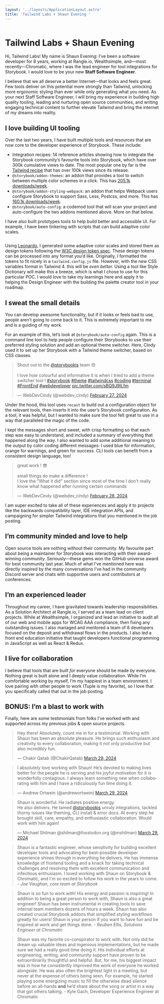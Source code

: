 ```yaml
---
layout: '../layouts/ApplicationLayout.astro'
title: 'Tailwind Labs + Shaun Evening '
---
```



<Image src={Headshot} alt="" class="w-48 rounded-full mx-auto"/>

# Tailwind Labs + Shaun Evening

Hi, Tailwind Labs! My name is Shaun Evening: I’ve been a software developer for 8 years, working at Rangle.io, Wealthsimple, and—most recently—Chromatic, where I was the lead engineer for tool integrations for Storybook. I would love to be your new **Staff Software Engineer**.

I believe that we all deserve a better Internet—that looks and feels great. Few tools deliver on this potential more strongly than Tailwind, unlocking more ergonomic styling than ever while only generating what you need. As your next Staff Software Engineer, I will bring my experience in building high quality tooling, leading and nurturing open source communities, and writing engaging technical content to further elevate Tailwind and bring the internet of my dreams into reality.

## I love building UI tooling

Over the last two years, I have built multiple tools and resources that are now core to the developer experience of Storybook. These include:

- Integration recipes: 14 reference articles showing how to integrate the Storybook community’s favourite tools into Storybook, which have over 300k cumulative views to date. The most popular one by far is the [Tailwind recipe](https://storybook.js.org/recipes/tailwindcss/) that has over 100k views since its release.
- `@storybook/addon-themes`: an addon that provides a tool to switch between multiple color schemes in a click. This has [205.1k downloads/week](https://storybook.js.org/addons/@storybook/addon-themes/).
- `@storybook/addon-styling-webpack`: an addon that helps Webpack users configure Storybook to support Sass, Less, Postcss, and more. This has [160.1k downloads/week](https://storybook.js.org/addons/@storybook/addon-styling-webpack/).
- `@storybook/auto-config`: a codemod tool that will scan your project and auto-configure the two addons mentioned above. More on that below.

I have also built prototypes tools to help build better and accessible UI. For example, I have been tinkering with scripts that can build adaptive color scales. 

<Image src={AdaptiveColors} alt="" class="rounded-sm mx-auto"/>

Using [Leonardo](https://leonardocolor.io/theme.html#), I generated some adaptive color scales and stored them as design tokens following the [W3C design token spec](https://design-tokens.github.io/community-group/format/). These design tokens can be processed into any format you’d like. Originally, I formatted the tokens to fit nicely in a `tailwind.config.js` file. However, with the new CSS variables format in Tailwind 4. this will be *even better.* Using a tool like Style Dictionary will make this a breeze, which is what I chose to use for this particular POC. I would love to take my learnings here and apply it to helping the Design Engineer with the building the palette creator tool in your roadmap.

## I sweat the small details

You can develop awesome functionality, but if it looks or feels bad to use, people aren’t going to come back to it. This is extremely important to me and is a guiding of my work.

For an example of this, let’s look at `@storybook/auto-config` again. This is a command line tool to help people configure their Storybooks to use their preferred styling solution and add an optional theme switcher. Here, Cindy used it to set up her Storybook with a Tailwind theme switcher, based on CSS classes.

<blockquote class="twitter-tweet align-center"><p lang="en" dir="ltr">Shout out to the <a href="https://twitter.com/storybookjs?ref_src=twsrc%5Etfw">@storybookjs</a> team 😍<br/><br/>I love how colourful and informative it is when I tried to add a theme switcher tool ! <a href="https://twitter.com/hashtag/storybook?src=hash&amp;ref_src=twsrc%5Etfw">#storybook</a> <a href="https://twitter.com/hashtag/theme?src=hash&amp;ref_src=twsrc%5Etfw">#theme</a> <a href="https://twitter.com/hashtag/tailwindcss?src=hash&amp;ref_src=twsrc%5Etfw">#tailwindcss</a> <a href="https://twitter.com/hashtag/coding?src=hash&amp;ref_src=twsrc%5Etfw">#coding</a> <a href="https://twitter.com/hashtag/terminal?src=hash&amp;ref_src=twsrc%5Etfw">#terminal</a> <a href="https://twitter.com/hashtag/FrontEnd?src=hash&amp;ref_src=twsrc%5Etfw">#FrontEnd</a> <a href="https://twitter.com/hashtag/webdeveloper?src=hash&amp;ref_src=twsrc%5Etfw">#webdeveloper</a> <a href="https://t.co/sBQ9J9ILfm">pic.twitter.com/sBQ9J9ILfm</a></p>&mdash; WebDevCindy (@webdev_cindy) <a href="https://twitter.com/webdev_cindy/status/1762622200350220704?ref_src=twsrc%5Etfw">February 27, 2024</a></blockquote>

Under the hood, this tool uses `recast` to build out a configuration object for the relevant tools,  then inserts it into the user’s Storybook configuration. As a tool, it was helpful, but I wanted to make sure the tool felt great to use in a way that paralleled the magic of the code.

I kept the messages short and sweet, with crisp formatting so that each step was easy to understand, and included a summary of everything that happened along the way. I also wanted to add some additional meaning to the output by color coding different messages: I used blue for information, orange for warnings, and green for success. CLI tools can benefit from a consistent design language, too!

<blockquote class="twitter-tweet align-center"><p lang="en" dir="ltr">great work ! 😎<br/><br/>small things do make a difference ! <br/>I love the &quot;What it did&quot; section since most of the time I don&#39;t really know what happened after running certain commands</p>&mdash; WebDevCindy (@webdev_cindy) <a href="https://twitter.com/webdev_cindy/status/1762894720592760839?ref_src=twsrc%5Etfw">February 28, 2024</a></blockquote>

I am super excited to take all of these experiences and apply it to projects like the backwards compatibility layer, IDE integration APIs, and campaigning for simpler Tailwind integrations that you mentioned in the job posting.

## I’m community minded and love to help

Open source tools are nothing without their community. My favourite part about being a maintainer for Storybook was interacting with their award-winning community. Seriously—these gems won the GitHub universe award for best community last year. Much of what I’ve mentioned here was directly inspired by the many conversations I’ve had in the community Discord server and chats with supportive users and contributors at conferences.

## I’m an experienced leader

Throughout my career, I have gravitated towards leadership responsibilities. As a Solution Architect at Rangle.io, I served as a team lead on client projects. While at Wealthsimple, I organized and lead an initiative to audit all of our web and mobile apps for WCAG AAA compliance, then fixing any outstanding issues. I also managed and mentored a team of 8 developers focused on the deposit and withdrawal flows in the products. I also led a front end education initiative that taught developers functional programming in JavaScript as well as React & Redux.

## I live for collaboration

I believe that tools that are built *for* everyone should be made *by* everyone. Nothing great is built alone and I deeply value collaboration. While I’m comfortable working by myself, I’m my happiest  in a team environment. I love pairing with other people to work (Tuple is my favorite), so I love that you specifically called that out in the job posting.

## BONUS: I’m a blast to work with

Finally, here are some testimonials from folks I’ve worked with and supported across my previous jobs & open source projects.

<blockquote class="twitter-tweet"><p lang="en" dir="ltr">Hey there! Absolutely, count me in for a testimonial. Working with Shaun has been an absolute pleasure. He brings such enthusiasm and creativity to every collaboration, making it not only productive but also incredibly fun.</p>&mdash; Chakir Qatab (@ChakirQatab) <a href="https://twitter.com/ChakirQatab/status/1773508265445339228?ref_src=twsrc%5Etfw">March 29, 2024</a></blockquote>

<blockquote class="twitter-tweet"><p lang="en" dir="ltr">I absolutely love working with Shaun! He’s devoted to making lives better for the people he is serving and his joyful motivation for it is wonderfully contagious. I always learn something new when collaborating with him and I have a ridiculously fun time doing it.</p>&mdash; Andrew Ortwein (@andrewortwein) <a href="https://twitter.com/andrewortwein/status/1773538808144814136?ref_src=twsrc%5Etfw">March 29, 2024</a></blockquote>

<blockquote class="twitter-tweet"><p lang="en" dir="ltr">Shaun is wonderful. He radiates positive energy.<br/>He also delivers. He tamed <a href="https://twitter.com/storybookjs?ref_src=twsrc%5Etfw">@storybookjs</a> unruly integrations, tackled thorny issues like theming, CLI install &amp; error docs. At every step he brought skill, care, empathy, and enthusiastic collaboration. Would work with him again!</p>&mdash; Michael Shilman @shilman@fosstodon.org (@mshilman) <a href="https://twitter.com/mshilman/status/1773597999106547844?ref_src=twsrc%5Etfw">March 29, 2024</a></blockquote>

> Shaun is a fantastic engineer, whose sensitivity for building excellent developer tools and advocating for best-possible developer experience shines through in everything he delivers. He has immense knowledge of frontend tooling and a knack for taking technical challenges and resolving them with excellent communication and infectious enthusiasm. I loved working with Shaun on Storybook & Chromatic, and I'm so excited to follow his work in the years to come. - *Joe Vaughan, core team at Storybook*
> 

> Shaun is so fun to work with! His energy and passion is inspiring! In addition to being a great person to work with, Shaun is also a great engineer!
Shaun has been instrumental in creating tools to save internal team members dozens of hours a week. Shaun has also created crucial Storybook addons that simplified styling workflows greatly for users! Shaun is your person if you want to have fun and be inspired at work and get things done. - *Reuben Ellis, Solutions Engineer at Chromatic*
> 

> Shaun was my favorite co-conspirator to work with. Not only did he dream up valuable ideas and ingenious implementations, but he made sure we had a really good time doing it. His individual efforts at engineering, writing, and community support have proven to be extraordinarily thoughtful and helpful. But, for me, his biggest impact was in how he consistently improved the work of everyone he worked alongside. He was also often the brightest light in a meeting, but never at the expense of others being seen. For example, he started playing some energizing music to fill the otherwise dead silence before an all-hands **and** he’d share about the song or artist in a way that got others talking. - Kyle Gach, Developer Experience Engineer at Chromatic
>

<script async src="https://platform.twitter.com/widgets.js" charset="utf-8"></script>